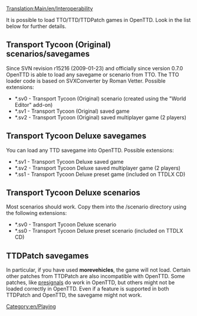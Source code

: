 [[Translation:Main/en/Interoperability]]
[[Category:en/Playing]]

It is possible to load TTO/TTD/TTDPatch games in OpenTTD. Look in the list below for further details.

==Transport Tycoon (Original) scenarios/savegames==
Since SVN revision r15216 (2009-01-23) and officially since version 0.7.0 OpenTTD is able to load any savegame or scenario from TTO. The TTO loader code is based on SVXConverter by Roman Vetter. Possible extensions:
* *.sv0 - Transport Tycoon (Original) scenario (created using the "World Editor" add-on)
* *.sv1 - Transport Tycoon (Original) saved game
* *.sv2 - Transport Tycoon (Original) saved multiplayer game (2 players)

==Transport Tycoon Deluxe savegames==
You can load any TTD savegame into OpenTTD. Possible extensions:
* *.sv1 - Transport Tycoon Deluxe saved game
* *.sv2 - Transport Tycoon Deluxe saved multiplayer game (2 players)
* *.ss1 - Transport Tycoon Deluxe preset game (included on TTDLX CD)

==Transport Tycoon Deluxe scenarios==
Most scenarios should work. Copy them into the /scenario directory using the following extensions:
* *.sv0 - Transport Tycoon Deluxe scenario
* *.ss0 - Transport Tycoon Deluxe preset scenario (included on TTDLX CD)

==TTDPatch savegames==
{{en/Warning|Not all TTDPatch savegames can be loaded into OpenTTD!}}
In particular, if you have used '''morevehicles''', the game will not load. Certain other patches from TTDPatch are also incompatible with OpenTTD. Some patches, like [[Main/en/Signals#Pre-signals|presignals]] do work in OpenTTD, but others might not be loaded correctly in OpenTTD. Even if a feature is supported in both TTDPatch and OpenTTD, the savegame might not work.